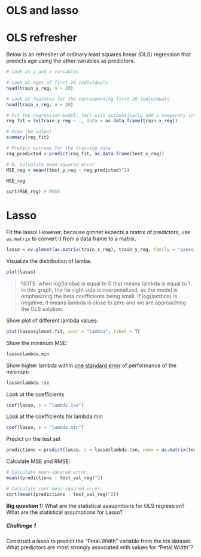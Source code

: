 # OLS and lasso

# OLS refresher

Below is an refresher of ordinary least squares linear (OLS) regression that predicts age using the other variables as predictors. 

```r
# Look at y and x variables

# Look at ages of first 20 individuals
head(train_y_reg, n = 20)

# Look at features for the corresponding first 20 individuals
head(train_x_reg, n = 20)

# Fit the regression model; lm() will automatically add a temporary intercept column
reg_fit = lm(train_y_reg ~ ., data = as.data.frame(train_x_reg))

# View the output
summary(reg_fit) 

# Predict outcome for the training data
reg_predicted = predict(reg_fit, as.data.frame(test_x_reg))

# 8. Calculate mean-squared error
MSE_reg = mean((test_y_reg - reg_predicted)^2)

MSE_reg

sqrt(MSE_reg) # RMSE
```

# Lasso

Fit the lasso! However, because glmnet expects a matrix of predictors, use `as.matrix` to convert it from a data frame to a matrix. 

```r
lasso = cv.glmnet(as.matrix(train_x_reg), train_y_reg, family = "gaussian", alpha = 1)
```

Visualize the distribution of lamba. 
```r
plot(lasso)
```

> NOTE: when log(lamba) is equal to 0 that means lambda is equal to 1. In this graph, the far right side is overpenalized, as the model is emphasizing the beta coefficients being small. If log(lambda) is negative, it means lambda is close to zero and we are approaching the OLS solution. 

Show plot of different lambda values: 
```r
plot(lasso$glmnet.fit, xvar = "lambda", label = T)
```

Show the minimum MSE:
```r
lasso$lambda.min
```

Show higher lambda within [one standard error](https://stats.stackexchange.com/questions/80268/empirical-justification-for-the-one-standard-error-rule-when-using-cross-validat) of performance of the minimum
```r
lasso$lambda.1se
```

Look at the coefficients
```r
coef(lasso, s = "lambda.1se")
```

Look at the coefficients for lambda.min
```r
coef(lasso, s = "lambda.min")
```

Predict on the test set
```r
predictions = predict(lasso, s = lasso$lambda.1se, newx = as.matrix(test_x_reg))
```

Calculate MSE and RMSE:
```r
# Calculate mean-squared error.
mean((predictions - test_val_reg)^2)

# Calculate root mean-squared error.
sqrt(mean((predictions - test_val_reg)^2))
```

**Big question 1:** What are the statistical assupmtions for OLS regression? What are the statistical assumptions for Lasso? 

##### Challenge 1
Construct a lasso to predict the "Petal.Width" variable from the iris dataset. What predictors are most strongly associated with values for "Petal.Width"? 